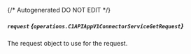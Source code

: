 {/* Autogenerated DO NOT EDIT  */}

##### `request` *{`operations.C1APIAppV1ConnectorServiceGetRequest`}*
The request object to use for the request.
<Collapsible>
    <C1APIAppV1ConnectorServiceGetRequest/>
</Collapsible>


